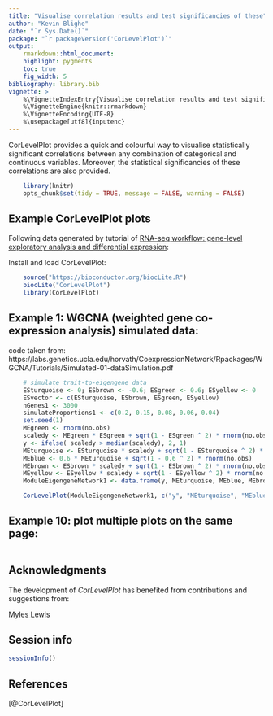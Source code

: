 ```yaml
---
title: "Visualise correlation results and test significancies of these"
author: "Kevin Blighe"
date: "`r Sys.Date()`"
package: "`r packageVersion('CorLevelPlot')`"
output:
    rmarkdown::html_document:
    highlight: pygments
    toc: true
    fig_width: 5
bibliography: library.bib
vignette: >
    %\VignetteIndexEntry{Visualise correlation results and test significancies of these}
    %\VignetteEngine{knitr::rmarkdown}
    %\VignetteEncoding{UTF-8}
    %\usepackage[utf8]{inputenc}
---
```


CorLevelPlot provides a quick and colourful way to visualise
statistically significant correlations between any combination of
categorical and continuous variables. Moreover, the statistical
significancies of these correlations are also provided.

```r

    library(knitr)
    opts_chunk$set(tidy = TRUE, message = FALSE, warning = FALSE)

```

## Example CorLevelPlot plots

Following data generated by tutorial of [RNA-seq workflow: gene-level exploratory analysis and differential expression](http://master.bioconductor.org/packages/release/workflows/vignettes/rnaseqGene/inst/doc/rnaseqGene.html):


Install and load CorLevelPlot:

```r

    source("https://bioconductor.org/biocLite.R")
    biocLite("CorLevelPlot")
    library(CorLevelPlot)

```

## Example 1: WGCNA (weighted gene co-expression analysis) simulated data:

code taken from: https://labs.genetics.ucla.edu/horvath/CoexpressionNetwork/Rpackages/WGCNA/Tutorials/Simulated-01-dataSimulation.pdf

```r

    # simulate trait-to-eigengene data    
    ESturquoise <- 0; ESbrown <- -0.6; ESgreen <- 0.6; ESyellow <- 0
    ESvector <- c(ESturquoise, ESbrown, ESgreen, ESyellow)
    nGenes1 <- 3000
    simulateProportions1 <- c(0.2, 0.15, 0.08, 0.06, 0.04)
    set.seed(1)
    MEgreen <- rnorm(no.obs)
    scaledy <- MEgreen * ESgreen + sqrt(1 - ESgreen ^ 2) * rnorm(no.obs)
    y <- ifelse( scaledy > median(scaledy), 2, 1)
    MEturquoise <- ESturquoise * scaledy + sqrt(1 - ESturquoise ^ 2) * rnorm(no.obs)
    MEblue <- 0.6 * MEturquoise + sqrt(1 - 0.6 ^ 2) * rnorm(no.obs)
    MEbrown <- ESbrown * scaledy + sqrt(1 - ESbrown ^ 2) * rnorm(no.obs)
    MEyellow <- ESyellow * scaledy + sqrt(1 - ESyellow ^ 2) * rnorm(no.obs)
    ModuleEigengeneNetwork1 <- data.frame(y, MEturquoise, MEblue, MEbrown, MEgreen, MEyellow)

    CorLevelPlot(ModuleEigengeneNetwork1, c("y", "MEturquoise", "MEblue"), c("y", "MEturquoise", "MEblue", "MEbrown", "MEgreen", "MEyellow"), 0.8, "spearman", "RdBu", 9, FALSE, FALSE, "WGCNA example")

```


## Example 10: plot multiple plots on the same page:

```r


```


## Acknowledgments

The development of *CorLevelPlot* has benefited from contributions and suggestions from:

[Myles Lewis](https://www.qmul.ac.uk/whri/people/academic-staff/items/lewismyles.html)

## Session info

```r

sessionInfo()

```

## References

[@CorLevelPlot]
